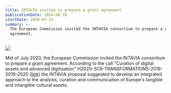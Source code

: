 ```yaml
---
title: INTAVIA invited to prepare a grant agreement
publicationDate: 2024-08-18
startDate: 2020-07-15
summary: >-
  The European Commission invited the INTAVIA consortium to prepare a grant
  agreement.
---
```

![](/assets/content/en/activities/intavia-invited-to-prepare-a-grant-agreement/hhh.jpg)

Mid of July 2020, the European Commission invited the INTAVIA consortium to prepare a grant agreement. According to the call "Curation of digital assets and advanced digitisation" H2020-SC6-TRANSFORMATIONS-2018-2019-2020 ([link](https://ec.europa.eu/info/funding-tenders/opportunities/portal/screen/opportunities/topic-details/dt-transformations-12-2018-2020)) the INTAVIA proposal suggested to develop an integrated approach to the analysis, curation and communicaiton of Europe's tangible and intangible cultural assets.
